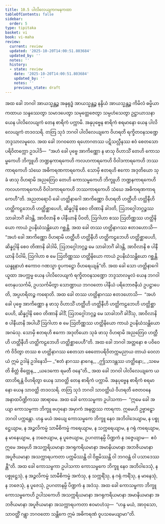 ```yaml
---
title: 10.5 ပါလိလေယျကဂမနကထာ
tableOfContents: false
sidebar:
  order: 5
type: tipitaka
basket: vi
book: vi-maha
review:
  current: review
  updated: '2025-10-20T14:00:51.803684'
  updated_by: ''
  notes: ''
  history:
  - state: review
    date: '2025-10-20T14:00:51.803684'
    updated_by: ''
    notes: ''
    previous_state: draft
---
```



<DynamicBreadcrumb />


<ReviewStatus review={frontmatter.review} showDetails={true} />

<HypothesisAnnotation frontmatter={frontmatter} />

<Division number="467" book="vi-maha" e="ch" v="3" p="499">

<Paragraph number="1997" book="vi-maha">
အထ ခေါ ဘဂဝါ အာယသ္မန္တဉ္စ အနုရုဒ္ဓံ အာယသ္မန္တဉ္စ နန္ဒိယံ အာယသ္မန္တဉ္စ ကိမိလံ ဓမ္မိယာ ကထာယ သန္ဒဿေတွာ သမာဒပေတွာ သမုတ္တေဇေတွာ သမ္ပဟံသေတွာ ဥဋ္ဌာယာသနာ ယေန ပါလိလေယျကံ တေန စာရိကံ ပက္ကာမိ. အနုပုဗ္ဗေန စာရိကံ စရမာနော ယေန ပါလိလေယျကံ တဒဝသရိ. တတြ သုဒံ ဘဂဝါ ပါလိလေယျကေ ဝိဟရတိ ရက္ခိတဝနသဏ္ဍေ ဘဒ္ဒသာလမူလေ. အထ ခေါ ဘဂဝတော ရဟောဂတဿ ပဋိသလ္လီနဿ ဧဝံ စေတသော ပရိဝိတက္ကော ဥဒပါဒိ—  “အဟံ ခေါ ပုဗ္ဗေ အာကိဏ္ဏော န ဖာသု ဝိဟာသိံ တေဟိ ကောသမ္ဗကေဟိ ဘိက္ခူဟိ ဘဏ္ဍနကာရကေဟိ ကလဟကာရကေဟိ ဝိဝါဒကာရကေဟိ ဘဿကာရကေဟိ သံဃေ အဓိကရဏကာရကေဟိ. သောမှိ ဧတရဟိ ဧကော အဒုတိယော သုခံ ဖာသု ဝိဟရာမိ အညတြေဝ တေဟိ ကောသမ္ဗကေဟိ ဘိက္ခူဟိ ဘဏ္ဍနကာရကေဟိ ကလဟကာရကေဟိ ဝိဝါဒကာရကေဟိ ဘဿကာရကေဟိ သံဃေ အဓိကရဏကာရကေဟီ”တိ.
</Paragraph>

<Paragraph number="1998" book="vi-maha">
အညတရောပိ ခေါ ဟတ္ထိနာဂေါ အာကိဏ္ဏော ဝိဟရတိ ဟတ္ထီဟိ ဟတ္ထိနီဟိ ဟတ္ထိကဠဘေဟိ ဟတ္ထိစ္ဆာပေဟိ, ဆိန္နဂ္ဂါနိ စေဝ တိဏာနိ ခါဒတိ, ဩဘဂ္ဂေါဘဂ္ဂဉ္စဿ သာခါဘင်္ဂံ ခါဒန္တိ, အာဝိလာနိ စ ပါနီယာနိ ပိဝတိ, ဩဂါဟာ စဿ ဩတိဏ္ဏဿ ဟတ္ထိနိယော ကာယံ ဥပနိဃံသန္တိယော ဂစ္ဆန္တိ. အထ ခေါ တဿ ဟတ္ထိနာဂဿ ဧတဒဟောသိ—  “အဟံ ခေါ အာကိဏ္ဏော ဝိဟရာမိ ဟတ္ထီဟိ ဟတ္ထိနီဟိ ဟတ္ထိကဠဘေဟိ ဟတ္ထိစ္ဆာပေဟိ, ဆိန္နဂ္ဂါနိ စေဝ တိဏာနိ ခါဒါမိ, ဩဘဂ္ဂေါဘဂ္ဂဉ္စ မေ သာခါဘင်္ဂံ ခါဒန္တိ, အာဝိလာနိ စ ပါနီယာနိ ပိဝါမိ, ဩဂါဟာ စ မေ ဩတိဏ္ဏဿ ဟတ္ထိနိယော ကာယံ ဥပနိဃံသန္တိယော ဂစ္ဆန္တိ. ယန္နူနာဟံ ဧကောဝ ဂဏသ္မာ ဝူပကဋ္ဌော ဝိဟရေယျန်”တိ. အထ ခေါ သော ဟတ္ထိနာဂေါ ယူထာ အပက္ကမ္မ ယေန ပါလိလေယျကံ ရက္ခိတဝနသဏ္ဍော ဘဒ္ဒသာလမူလံ ယေန ဘဂဝါ တေနုပသင်္ကမိ, ဥပသင်္ကမိတွာ သောဏ္ဍာယ ဘဂဝတော ပါနီယံ ပရိဘောဇနီယံ ဥပဋ္ဌာပေတိ, အပ္ပဟရိတဉ္စ ကရောတိ.
</Paragraph>

<Paragraph number="1999" book="vi-maha">
အထ ခေါ တဿ ဟတ္ထိနာဂဿ ဧတဒဟောသိ—  “အဟံ ခေါ ပုဗ္ဗေ အာကိဏ္ဏော န ဖာသု ဝိဟာသိံ ဟတ္ထီဟိ ဟတ္ထိနီဟိ ဟတ္ထိကဠဘေဟိ ဟတ္ထိစ္ဆာပေဟိ, ဆိန္နဂ္ဂါနိ စေဝ တိဏာနိ ခါဒိံ, ဩဘဂ္ဂေါဘဂ္ဂဉ္စ မေ သာခါဘင်္ဂံ ခါဒိံသု, အာဝိလာနိ စ ပါနီယာနိ အပါယိံ ဩဂါဟာ စ မေ ဩတိဏ္ဏဿ ဟတ္ထိနိယော ကာယံ ဥပနိဃံသန္တိယော အဂမံသု. သောမှိ ဧတရဟိ ဧကော အဒုတိယော သုခံ ဖာသု ဝိဟရာမိ အညတြေဝ ဟတ္ထီဟိ ဟတ္ထိနီဟိ ဟတ္ထိကဠဘေဟိ ဟတ္ထိစ္ဆာပေဟီ”တိ.
</Paragraph>

<Paragraph number="2000" book="vi-maha">
အထ ခေါ ဘဂဝါ အတ္တနော စ ပဝိဝေကံ ဝိဒိတွာ တဿ စ ဟတ္ထိနာဂဿ စေတသာ စေတောပရိဝိတက္ကမညာယ တာယံ ဝေလာယံ ဣမံ ဥဒါနံ ဥဒါနေသိ—
</Paragraph>

<Paragraph number="2001" type="verses" book="vi-maha">
_“ဧတံ နာဂဿ နာဂေန,_  
_ဤသာဒန္တဿ ဟတ္ထိနော;_  
_သမေတိ စိတ္တံ စိတ္တေန,_  
_ယဒေကော ရမတီ ဝနေ”တိ._  

</Paragraph>

<Paragraph number="2002" book="vi-maha">
အထ ခေါ ဘဂဝါ ပါလိလေယျကေ ယထာဘိရန္တံ ဝိဟရိတွာ ယေန သာဝတ္ထိ တေန စာရိကံ ပက္ကာမိ. အနုပုဗ္ဗေန စာရိကံ စရမာနော ယေန သာဝတ္ထိ တဒဝသရိ. တတြ သုဒံ ဘဂဝါ သာဝတ္ထိယံ ဝိဟရတိ ဇေတဝနေ အနာထပိဏ္ဍိကဿ အာရာမေ. အထ ခေါ ကောသမ္ဗကာ ဥပါသကာ—  “ဣမေ ခေါ အယျာ ကောသမ္ဗကာ ဘိက္ခူ ဗဟုနော အမှာကံ အနတ္ထဿ ကာရကာ. ဣမေဟိ ဥဗ္ဗာဠှော ဘဂဝါ ပက္ကန္တော. ဟန္ဒ မယံ အယျေ ကောသမ္ဗကေ ဘိက္ခူ နေဝ အဘိဝါဒေယျာမ, န ပစ္စုဋ္ဌေယျာမ, န အဉ္ဇလိကမ္မံ သာမီစိကမ္မံ ကရေယျာမ, န သက္ကရေယျာမ, န ဂရုံ ကရေယျာမ, န မာနေယျာမ, န ဘဇေယျာမ, န ပူဇေယျာမ, ဥပဂတာနမ္ပိ ပိဏ္ဍကံ န ဒဇ္ဇေယျာမ—  ဧဝံ ဣမေ အမှေဟိ အသက္ကရိယမာနာ အဂရုကရိယမာနာ အမာနိယမာနာ အဘဇိယမာနာ အပူဇိယမာနာ အသက္ကာရပကတာ ပက္ကမိဿန္တိ ဝါ ဝိဗ္ဘမိဿန္တိ ဝါ ဘဂဝန္တံ ဝါ ပသာဒေဿန္တီ”တိ. အထ ခေါ ကောသမ္ဗကာ ဥပါသကာ ကောသမ္ဗကေ ဘိက္ခူ နေဝ အဘိဝါဒေသုံ, န ပစ္စုဋ္ဌေသုံ, န အဉ္ဇလိကမ္မံ သာမီစိကမ္မံ အကံသု, န သက္ကရိံသု, န ဂရုံ ကရိံသု, န မာနေသုံ, န ဘဇေသုံ, န ပူဇေသုံ, ဥပဂတာနမ္ပိ ပိဏ္ဍကံ န အဒံသု. အထ ခေါ ကောသမ္ဗကာ ဘိက္ခူ ကောသမ္ဗကေဟိ ဥပါသကေဟိ အသက္ကရိယမာနာ အဂရုကရိယမာနာ အမာနိယမာနာ အဘဇိယမာနာ အပူဇိယမာနာ အသက္ကာရပကတာ ဧဝမာဟံသု—  “ဟန္ဒ မယံ, အာဝုသော, သာဝတ္ထိံ ဂန္တွာ ဘဂဝတော သန္တိကေ ဣမံ အဓိကရဏံ ဝူပသမေယျာမာ”တိ.
</Paragraph>
</Division>